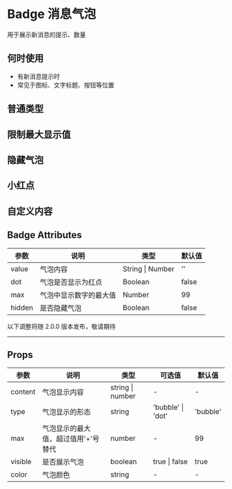 # Badge 消息气泡

用于展示新消息的提示、数量

## 何时使用

- 有新消息提示时
- 常见于图标、文字标题、按钮等位置

## 普通类型


<DemoNormal />

## 限制最大显示值


<DemoMax />

## 隐藏气泡


<DemoHidden />

## 小红点


<DemoDot />

## 自定义内容


<DemoCustom />

## Badge Attributes

| 参数   | 说明                   | 类型             | 默认值 |
| ------ | ---------------------- | ---------------- | ------ |
| value  | 气泡内容               | String \| Number | ''     |
| dot    | 气泡是否显示为红点     | Boolean          | false  |
| max    | 气泡中显示数字的最大值 | Number           | 99     |
| hidden | 是否隐藏气泡           | Boolean          | false  |

<div style={{ position: 'relative' }}>
  <span
    style={{
      position: 'absolute',
      background: '#fff',
      left: '50%',
      transform: ' translate(-50%,-50%)',
      fontSize: '18px',
      padding: 5,
      color: '#f63'
    }}
  >
    以下调整将随 2.0.0 版本发布，敬请期待
  </span>
  <hr style={{ marginTop: 50, marginBottom: 20, border: '0.5px dashed #c8c8c8' }} />
</div>

## Props

| 参数    | 说明                                | 类型             | 可选值            | 默认值   |
| ------- | ----------------------------------- | ---------------- | ----------------- | -------- |
| content | 气泡显示内容                        | string \| number | -                 | -        |
| type    | 气泡显示的形态                      | string           | 'bubble' \| 'dot' | 'bubble' |
| max     | 气泡显示的最大值，超过值用'+'号替代 | number           | -                 | 99       |
| visible | 是否展示气泡                        | boolean          | true \| false     | true     |
| color   | 气泡颜色                            | string           | -                 | -        |

